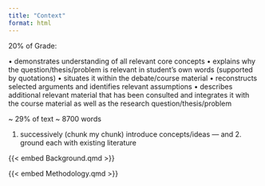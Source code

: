 ```yaml
---
title: "Context"
format: html
---
```


20% of Grade:

• demonstrates understanding of all relevant core concepts
• explains why the question/thesis/problem is relevant in student’s own words (supported by quotations)
• situates it within the debate/course material
• reconstructs selected arguments and identifies relevant assumptions
• describes additional relevant material that has been consulted and integrates it with the course material as well as the research question/thesis/problem

~ 29% of text ~ 8700 words


1. successively (chunk my chunk) introduce concepts/ideas ---
and 2. ground each with existing literature

{{< embed Background.qmd >}}

{{< embed Methodology.qmd >}}
